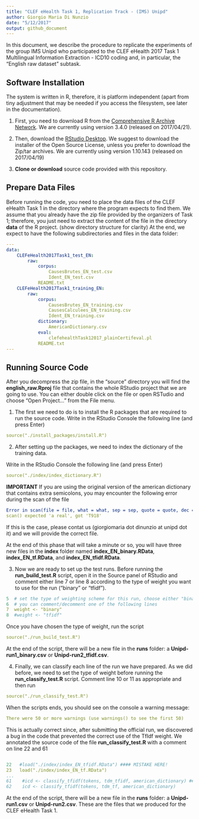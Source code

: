 ```yaml
---
title: "CLEF eHealth Task 1, Replication Track - (IMS) Unipd"
author: Giorgio Maria Di Nunzio
date: "5/12/2017"
output: github_document
---
```


In this document, we describe the procedure to replicate the experiments of the group IMS Unipd who participated to the CLEF eHealth 2017 Task 1 Multilingual Information Extraction - ICD10 coding and, in particular, the "English raw dataset" subtask.


## Software Installation

The system is written in R, therefore, it is platform independent (apart from tiny adjustment that may be needed if you access the filesystem, see later in the documentation).

1. First, you need to download R from the [Comprehensive R Archive Network](https://cran.r-project.org). We are currently using version 3.4.0 (released on 2017/04/21).

2. Then, download the [RStudio Desktop](https://www.rstudio.com/products/rstudio/download2/). We suggest to download the installer of the Open Source License, unless you prefer to download the Zip/tar archives. We are currently using version 1.10.143 (released on 2017/04/19)

3. **Clone or download** source code provided with this repository.


## Prepare Data Files

Before running the code, you need to place the data files of the CLEF eHealth Task 1 in the directory where the program expects to find them. We assume that you already have the zip file provided by the organizers of Task 1; therefore, you just need to extract the content of the file in the directory **data** of the R project. (show directory structure for clarity)
At the end, we expect to have the following subdirectories and files in the data folder:

```yaml
---
data:
	CLEFeHealth2017Task1_test_EN:
		raw:
			corpus:
				CausesBrutes_EN_test.csv
				Ident_EN_test.csv
			README.txt
	CLEFeHealth2017Task1_training_EN:
		raw:
			corpus:
				CausesBrutes_EN_training.csv
				CausesCalculees_EN_training.csv
				Ident_EN_training.csv
			dictionary:
				AmericanDictionary.csv
			eval:
				clefehealthTask12017_plainCertifeval.pl
			README.txt
---
```

## Running Source Code

After you decompress the zip file, in the "source" directory you will find the **english_raw.Rproj** file that contains the whole RStudio project that we are going to use. You can either double click on the file or open RSTudio and choose "Open Project..." from the File menu.

1. The first we need to do is to install the R packages that are required to run the source code. Write in the RStudio Console the following line (and press Enter)

```yaml
source("./install_packages/install.R")
```

2. After setting up the packages, we need to index the dictionary of the training data.

Write in the RStudio Console the following line (and press Enter)

```yaml
source("./index/index_dictionary.R")
```

**IMPORTANT** If you are using the original version of the american dictionary that contains extra semicolons, you may encounter the following error during the scan of the file

```yaml
Error in scan(file = file, what = what, sep = sep, quote = quote, dec = dec,  : 
scan() expected 'a real', got 'T918' 
```

If this is the case, please contat us (giorgiomaria dot dinunzio at unipd dot it) and we will provide the correct file.

At the end of this phase that will take a minute or so, you will have three new files in the **index** folder named **index_EN_binary.RData**, **index_EN_tf.RData**, and **index_EN_tfidf.RData**.

3. Now we are ready to set up the test runs. Before running the **run_build_test.R** script, open it in the Source panel of RStudio and comment either line 7 or line 8 according to the type of weight you want to use for the run ("binary" or "tfidf").

```yaml
5  # set the type of weighting scheme for this run, choose either "binary" or "tfidf"
6  # you can comment/decomment one of the following lines
7  weight <- "binary"
8  #weight <- "tfidf"
```

Once you have chosen the type of weight, run the script 

```yaml
source("./run_build_test.R")
```

At the end of the script, there will be a new file in the **runs** folder: a **Unipd-run1_binary.csv** or **Unipd-run2_tfidf.csv**.

4. Finally, we can classify each line of the run we have prepared. As we did before, we need to set the type of weight before running the **run_classify_test.R** script. Comment line 10 or 11 as appropriate and then run 

```yaml
source("./run_classify_test.R")
```

When the scripts ends, you should see on the console a warning message:
```yaml
There were 50 or more warnings (use warnings() to see the first 50)
```

This is actually correct since, after submitting the official run, we discovered a bug in the code that prevented the correct use of the TfIdf weight. We annotated the source code of the file **run_classify_test.R** with a comment on line 22 and 61

```yaml

22   #load("./index/index_EN_tfidf.RData") #### MISTAKE HERE!
23   load("./index/index_EN_tf.RData")
...
61    #icd <- classify_tfidf(tokens, tdm_tfidf, american_dictionary) #### MISTAKE HERE!
62    icd <- classify_tfidf(tokens, tdm_tf, american_dictionary)

```

At the end of the script, there will be a new file in the **runs** folder: a **Unipd-run1.csv** or **Unipd-run2.csv**. These are the files that we produced for the CLEF eHealth Task 1.



